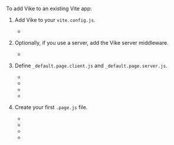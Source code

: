 
<TourRecommendation />

To add Vike to an existing Vite app:

1. Add Vike to your `vite.config.js`.

   - <RepoLink text="Example" path="/boilerplates/boilerplate-vue/vite.config.js" />

2. Optionally, if you use a server, add the Vike server middleware.

   - <RepoLink text="Example" path="/boilerplates/boilerplate-vue/server/index.js" />

3. Define `_default.page.client.js` and `_default.page.server.js`.

   - <RepoLink text="Vue Example" path="/boilerplates/boilerplate-vue/renderer/" />
   - <RepoLink text="Vue + TypeScript Example" path="/boilerplates/boilerplate-vue-ts/renderer/" />
   - <RepoLink text="React Example" path="/boilerplates/boilerplate-react/renderer/" />
   - <RepoLink text="React + TypeScript Example" path="/boilerplates/boilerplate-react-ts/renderer/" />

4. Create your first `.page.js` file.

   - <RepoLink text="Vue Example" path="/boilerplates/boilerplate-vue/pages/index/index.page.vue" />
   - <RepoLink text="Vue + TypeScript Example" path="/boilerplates/boilerplate-vue-ts/pages/index/index.page.vue" />
   - <RepoLink text="React Example" path="/boilerplates/boilerplate-react/pages/index/index.page.jsx" />
   - <RepoLink text="React + TypeScript Example" path="/boilerplates/boilerplate-react-ts/pages/index/index.page.tsx" />
